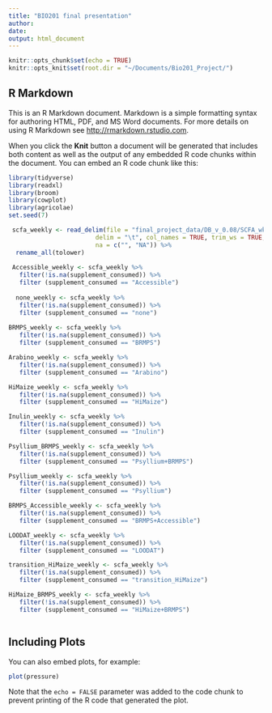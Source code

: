```yaml
---
title: "BIO201 final presentation"
author: 
date: 
output: html_document
---
```


```r
knitr::opts_chunk$set(echo = TRUE)
knitr::opts_knit$set(root.dir = "~/Documents/Bio201_Project/")

```

## R Markdown

This is an R Markdown document. Markdown is a simple formatting syntax for authoring HTML, PDF, and MS Word documents. For more details on using R Markdown see <http://rmarkdown.rstudio.com>.

When you click the **Knit** button a document will be generated that includes both content as well as the output of any embedded R code chunks within the document. You can embed an R code chunk like this:

```r
library(tidyverse)
library(readxl)
library(broom)
library(cowplot)
library(agricolae)
set.seed(7)

 scfa_weekly <- read_delim(file = "final_project_data/DB_v_0.08/SCFA_wkly.txt",
                        delim = "\t", col_names = TRUE, trim_ws = TRUE, 
                        na = c("", "NA")) %>%
  rename_all(tolower)
 
 Accessible_weekly <- scfa_weekly %>%
   filter(!is.na(supplement_consumed)) %>%
   filter (supplement_consumed == "Accessible")
 
  none_weekly <- scfa_weekly %>%
   filter(!is.na(supplement_consumed)) %>%
   filter (supplement_consumed == "none")
  
BRMPS_weekly <- scfa_weekly %>%
   filter(!is.na(supplement_consumed)) %>%
   filter (supplement_consumed == "BRMPS")

Arabino_weekly <- scfa_weekly %>%
   filter(!is.na(supplement_consumed)) %>%
   filter (supplement_consumed == "Arabino")

HiMaize_weekly <- scfa_weekly %>%
   filter(!is.na(supplement_consumed)) %>%
   filter (supplement_consumed == "HiMaize")

Inulin_weekly <- scfa_weekly %>%
   filter(!is.na(supplement_consumed)) %>%
   filter (supplement_consumed == "Inulin")

Psyllium_BRMPS_weekly <- scfa_weekly %>%
   filter(!is.na(supplement_consumed)) %>%
   filter (supplement_consumed == "Psyllium+BRMPS")

Psyllium_weekly <- scfa_weekly %>%
   filter(!is.na(supplement_consumed)) %>%
   filter (supplement_consumed == "Psyllium")

BRMPS_Accessible_weekly <- scfa_weekly %>%
   filter(!is.na(supplement_consumed)) %>%
   filter (supplement_consumed == "BRMPS+Accessible")

LOODAT_weekly <- scfa_weekly %>%
   filter(!is.na(supplement_consumed)) %>%
   filter (supplement_consumed == "LOODAT")

transition_HiMaize_weekly <- scfa_weekly %>%
   filter(!is.na(supplement_consumed)) %>%
   filter (supplement_consumed == "transition_HiMaize")

HiMaize_BRMPS_weekly <- scfa_weekly %>%
   filter(!is.na(supplement_consumed)) %>%
   filter (supplement_consumed == "HiMaize+BRMPS")
```

```r





```




## Including Plots

You can also embed plots, for example:

```r
plot(pressure)
```

Note that the `echo = FALSE` parameter was added to the code chunk to prevent printing of the R code that generated the plot.
